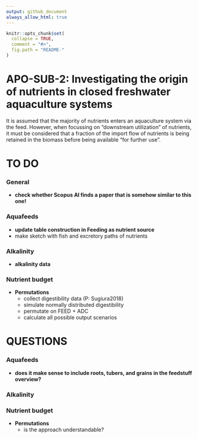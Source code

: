 ```yaml
---
output: github_document
always_allow_html: true
---
```


<!-- README.md is generated from README.Rmd. Please edit that file -->

```r
knitr::opts_chunk$set(
  collapse = TRUE,
  comment = "#>",
  fig.path = "README-"
)
```

# APO-SUB-2: Investigating the origin of nutrients in closed freshwater aquaculture systems
It is assumed that the majority of nutrients enters an aquaculture system via the feed. However, when focussing on "downstream utilization" of nutrients, it must be considered that a fraction of the import flow of nutrients is being retained in the biomass before being available "for further use".



# TO DO

### General
- **check whether Scopus AI finds a paper that is somehow similar to this one!**


### Aquafeeds
- **update table construction in Feeding as nutrient source**
- make sketch with fish and excretory paths of nutrients

### Alkalinity
- **alkalinity data**

### Nutrient budget
- **Permutations**
  - collect digestibility data (P: Sugiura2018)
  - simulate normally distributed digestibility
  - permutate on FEED + ADC
  - calculate all possible output scenarios
  

# QUESTIONS

### Aquafeeds
- **does it make sense to include roots, tubers, and grains in the feedstuff overview?**

### Alkalinity


### Nutrient budget
- **Permutations**
  - is the approach understandable?



